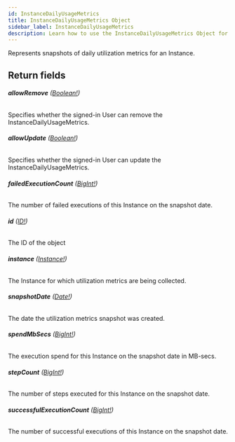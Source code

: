 ```yaml
---
id: InstanceDailyUsageMetrics
title: InstanceDailyUsageMetrics Object
sidebar_label: InstanceDailyUsageMetrics
description: Learn how to use the InstanceDailyUsageMetrics Object for Prismatic's API.
---
```


Represents snapshots of daily utilization metrics for an Instance.

## Return fields

###### <b>allowRemove</b> ([Boolean!](api/schema/scalar/Boolean.mdx))

Specifies whether the signed-in User can remove the InstanceDailyUsageMetrics.

###### <b>allowUpdate</b> ([Boolean!](api/schema/scalar/Boolean.mdx))

Specifies whether the signed-in User can update the InstanceDailyUsageMetrics.

###### <b>failedExecutionCount</b> ([BigInt!](api/schema/scalar/BigInt.mdx))

The number of failed executions of this Instance on the snapshot date.

###### <b>id</b> ([ID!](api/schema/scalar/ID.mdx))

The ID of the object

###### <b>instance</b> ([Instance!](api/schema/object/Instance.mdx))

The Instance for which utilization metrics are being collected.

###### <b>snapshotDate</b> ([Date!](api/schema/scalar/Date.mdx))

The date the utilization metrics snapshot was created.

###### <b>spendMbSecs</b> ([BigInt!](api/schema/scalar/BigInt.mdx))

The execution spend for this Instance on the snapshot date in MB-secs.

###### <b>stepCount</b> ([BigInt!](api/schema/scalar/BigInt.mdx))

The number of steps executed for this Instance on the snapshot date.

###### <b>successfulExecutionCount</b> ([BigInt!](api/schema/scalar/BigInt.mdx))

The number of successful executions of this Instance on the snapshot date.
